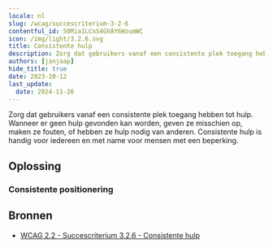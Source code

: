 ```yaml
---
locale: nl
slug: /wcag/succescriterium-3-2-6
contentful_id: 50Mia1LCnS4GVAY6WzumWC
icon: /img/light/3.2.6.svg
title: Consistente hulp
description: Zorg dat gebruikers vanaf een consistente plek toegang hebben tot hulp. Wanneer er geen hulp gevonden kan worden, geven ze misschien op, maken ze fouten, of hebben ze hulp nodig van anderen.
authors: [janjaap]
hide_title: true
date: 2023-10-12
last_update:
  date: 2024-11-26
---
```


<Hero
  title="Consistente hulp"
  image="/img/light/3.2.6.svg"
  alt="WCAG 3.2.6 - Logo"
  prefix="Succescriterium 3.2.6"
  suffix="Niveau A"
/>

Zorg dat gebruikers vanaf een consistente plek toegang hebben tot hulp. Wanneer er geen hulp gevonden kan worden, geven ze misschien op, maken ze fouten, of hebben ze hulp nodig van anderen. Consistente hulp is handig voor iedereen en met name voor mensen met een beperking.

## Oplossing

### Consistente positionering

<CodeSample id="screen-help" locale="nl"/>

## Bronnen

- [WCAG 2.2 - Succescriterium 3.2.6 - Consistente hulp](https://www.w3.org/Translations/WCAG22-nl/#consistent-help)

